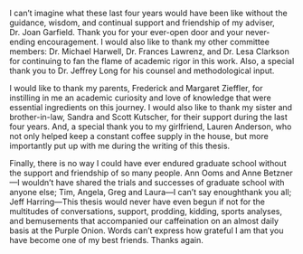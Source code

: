 I can't imagine what these last four years would have been like without the guidance, wisdom, and continual support and friendship of my adviser, Dr. Joan Garfield. Thank you for your ever-open door and your never-ending encouragement. I would also like to thank my other committee members: Dr. Michael Harwell, Dr. Frances Lawrenz, and Dr. Lesa Clarkson for continuing to fan the flame of academic rigor in this work. Also, a special thank you to Dr. Jeffrey Long for his counsel and methodological input.

I would like to thank my parents, Frederick and Margaret Zieffler, for instilling in me an academic curiosity and love of knowledge that were essential ingredients on this journey. I would also like to thank my sister and brother-in-law, Sandra and Scott Kutscher, for their support during the last four years. And, a special thank you to my girlfriend, Lauren Anderson, who not only helped keep a constant coffee supply in the house, but more importantly put up with me during the writing of this thesis.

Finally, there is no way I could have ever endured graduate school without the support and friendship of so many people. Ann Ooms and Anne Betzner---I wouldn’t have shared the trials and successes of graduate school with anyone else; Tim, Angela, Greg and Laura---I can't say enough\ldots thank you all; Jeff Harring---This thesis would never have even begun if not for the multitudes of conversations, support, prodding, kidding, sports analyses, and bemusements that accompanied our caffeination on an almost daily basis at the Purple Onion. Words can’t express how grateful I am that you have become one of my best friends. Thanks again.
